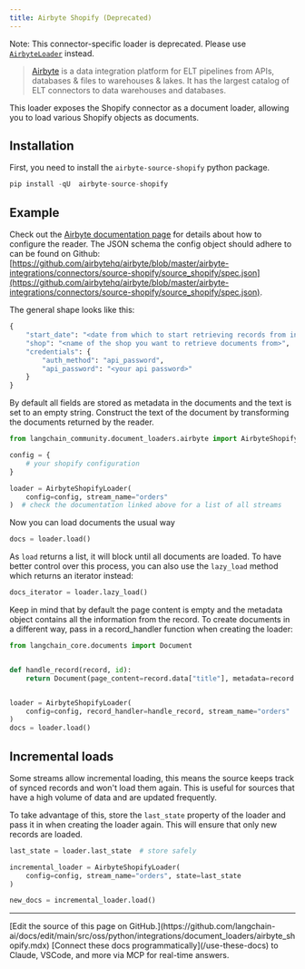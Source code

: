 ```yaml
---
title: Airbyte Shopify (Deprecated)
---
```


Note: This connector-specific loader is deprecated. Please use [`AirbyteLoader`](/oss/python/integrations/document_loaders/airbyte) instead.

>[Airbyte](https://github.com/airbytehq/airbyte) is a data integration platform for ELT pipelines from APIs, databases & files to warehouses & lakes. It has the largest catalog of ELT connectors to data warehouses and databases.

This loader exposes the Shopify connector as a document loader, allowing you to load various Shopify objects as documents.

## Installation

First, you need to install the `airbyte-source-shopify` python package.

```python
pip install -qU  airbyte-source-shopify
```

## Example

Check out the [Airbyte documentation page](https://docs.airbyte.com/integrations/sources/shopify/) for details about how to configure the reader.
The JSON schema the config object should adhere to can be found on Github: [https://github.com/airbytehq/airbyte/blob/master/airbyte-integrations/connectors/source-shopify/source_shopify/spec.json](https://github.com/airbytehq/airbyte/blob/master/airbyte-integrations/connectors/source-shopify/source_shopify/spec.json).

The general shape looks like this:

```python
{
    "start_date": "<date from which to start retrieving records from in ISO format, e.g. 2020-10-20T00:00:00Z>",
    "shop": "<name of the shop you want to retrieve documents from>",
    "credentials": {
        "auth_method": "api_password",
        "api_password": "<your api password>"
    }
}
```

By default all fields are stored as metadata in the documents and the text is set to an empty string. Construct the text of the document by transforming the documents returned by the reader.

```python
from langchain_community.document_loaders.airbyte import AirbyteShopifyLoader

config = {
    # your shopify configuration
}

loader = AirbyteShopifyLoader(
    config=config, stream_name="orders"
)  # check the documentation linked above for a list of all streams
```

Now you can load documents the usual way

```python
docs = loader.load()
```

As `load` returns a list, it will block until all documents are loaded. To have better control over this process, you can also use the `lazy_load` method which returns an iterator instead:

```python
docs_iterator = loader.lazy_load()
```

Keep in mind that by default the page content is empty and the metadata object contains all the information from the record. To create documents in a different way, pass in a record_handler function when creating the loader:

```python
from langchain_core.documents import Document


def handle_record(record, id):
    return Document(page_content=record.data["title"], metadata=record.data)


loader = AirbyteShopifyLoader(
    config=config, record_handler=handle_record, stream_name="orders"
)
docs = loader.load()
```

## Incremental loads

Some streams allow incremental loading, this means the source keeps track of synced records and won't load them again. This is useful for sources that have a high volume of data and are updated frequently.

To take advantage of this, store the `last_state` property of the loader and pass it in when creating the loader again. This will ensure that only new records are loaded.

```python
last_state = loader.last_state  # store safely

incremental_loader = AirbyteShopifyLoader(
    config=config, stream_name="orders", state=last_state
)

new_docs = incremental_loader.load()
```

---

<Callout icon="pen-to-square" iconType="regular">
    [Edit the source of this page on GitHub.](https://github.com/langchain-ai/docs/edit/main/src/oss/python/integrations/document_loaders/airbyte_shopify.mdx)
</Callout>
<Tip icon="terminal" iconType="regular">
    [Connect these docs programmatically](/use-these-docs) to Claude, VSCode, and more via MCP for    real-time answers.
</Tip>
